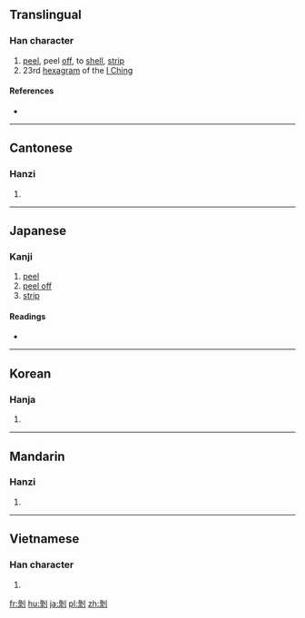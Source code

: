 {{also|剥}}
==Translingual==

===Han character===
{{Han char|rn=18|rad=刀|as=08|sn=10|four=2210<sub>0</sub>|canj=女水中弓 (VELN)|ids=⿰[[彔]][[刂]]}}

# [[peel]], peel [[off]], to [[shell]], [[strip]]
# 23rd [[hexagram]] of the [[I Ching]]

====References====
* {{Han ref|kx=0141.210|dkj=02049|dj=0321.040|hdz=10346.040|uh=525D|ud=21085|bh=ADE9|bd=44521}}

----

==Cantonese==

===Hanzi===
{{yue-hanzi|jyut=[[bok1]], [[mok1]]|y=bok1, mok1|sim=剥}}

# {{defn|lang=yue|sort=刀08}}

----

==Japanese==

===Kanji===
{{ja-kanji|grade=|rs=刀08}}

# [[peel]]
# [[peel off]]
# [[strip]]

====Readings====
* {{ja-readings|on=[[はく]] (haku)|kun=[[はぐ]] (hagu), [[むく]] (muku), [[はげる]] (hageru)}}

----

==Korean==

===Hanja===
{{ko-hanja|hangeul=박|rv=bak|mr=pak|y=pak}}

# {{defn|lang=ko|sort=刀08}}

----

==Mandarin==

===Hanzi===
{{cmn-hanzi|sim=剥|pin=[[bō]] ([[bo1]])|wg=po<sup>1</sup>}}

# {{defn|lang=cmn|sort=刀08}}

----

==Vietnamese==

===Han character===
{{vi-hantu|[[bóc]]|rs=刀08}}

# {{defn|lang=vi|sort=刀08}}

[[fr:剝]]
[[hu:剝]]
[[ja:剝]]
[[pl:剝]]
[[zh:剝]]